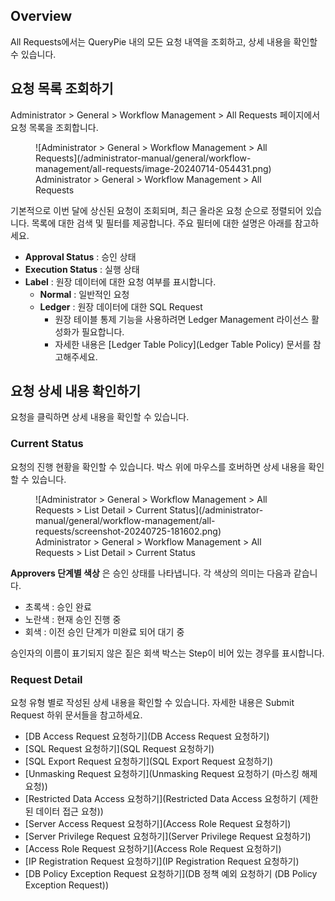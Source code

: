 
## Overview

All Requests에서는 QueryPie 내의 모든 요청 내역을 조회하고, 상세 내용을 확인할 수 있습니다.


## 요청 목록 조회하기

Administrator &gt; General &gt; Workflow Management &gt; All Requests 페이지에서 요청 목록을 조회합니다.

<figure data-layout="center" data-align="center">
![Administrator &gt; General &gt; Workflow Management &gt; All Requests](/administrator-manual/general/workflow-management/all-requests/image-20240714-054431.png)
<figcaption>
Administrator &gt; General &gt; Workflow Management &gt; All Requests
</figcaption>
</figure>

기본적으로 이번 달에 상신된 요청이 조회되며, 최근 올라온 요청 순으로 정렬되어 있습니다. 목록에 대한 검색 및 필터를 제공합니다. 주요 필터에 대한 설명은 아래를 참고하세요.

*  **Approval Status** : 승인 상태
*  **Execution Status**  : 실행 상태
*  **Label**  : 원장 데이터에 대한 요청 여부를 표시합니다.
    *  **Normal**  : 일반적인 요청
    *  **Ledger**  : 원장 데이터에 대한 SQL Request
        * 원장 테이블 통제 기능을 사용하려면 Ledger Management 라이선스 활성화가 필요합니다. 
        * 자세한 내용은 [Ledger Table Policy](Ledger Table Policy) 문서를 참고해주세요.


## 요청 상세 내용 확인하기

요청을 클릭하면 상세 내용을 확인할 수 있습니다.

### Current Status

요청의 진행 현황을 확인할 수 있습니다. 박스 위에 마우스를 호버하면 상세 내용을 확인할 수 있습니다.

<figure data-layout="center" data-align="center">
![Administrator &gt; General &gt; Workflow Management &gt; All Requests &gt; List Detail &gt; Current Status](/administrator-manual/general/workflow-management/all-requests/screenshot-20240725-181602.png)
<figcaption>
Administrator &gt; General &gt; Workflow Management &gt; All Requests &gt; List Detail &gt; Current Status
</figcaption>
</figure>

**Approvers 단계별 색상** 은 승인 상태를 나타냅니다. 각 색상의 의미는 다음과 같습니다.

* 초록색 : 승인 완료
* 노란색 : 현재 승인 진행 중
* 회색 : 이전 승인 단계가 미완료 되어 대기 중

<Callout type="info">
승인자의 이름이 표기되지 않은 짙은 회색 박스는 Step이 비어 있는 경우를 표시합니다.
</Callout>

### Request Detail

요청 유형 별로 작성된 상세 내용을 확인할 수 있습니다. 자세한 내용은 Submit Request 하위 문서들을 참고하세요.

* [DB Access Request 요청하기](DB Access Request 요청하기)
* [SQL Request 요청하기](SQL Request 요청하기)
* [SQL Export Request 요청하기](SQL Export Request 요청하기)
* [Unmasking Request 요청하기](Unmasking Request 요청하기 (마스킹 해제 요청))
* [Restricted Data Access 요청하기](Restricted Data Access 요청하기 (제한된 데이터 접근 요청))
* [Server Access Request 요청하기](Access Role Request 요청하기)
* [Server Privilege Request 요청하기](Server Privilege Request 요청하기)
* [Access Role Request 요청하기](Access Role Request 요청하기)
* [IP Registration Request 요청하기](IP Registration Request 요청하기)
* [DB Policy Exception Request 요청하기](DB 정책 예외 요청하기 (DB Policy Exception Request))



